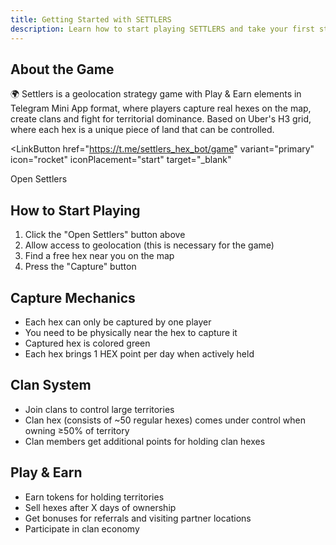 ```yaml
---
title: Getting Started with SETTLERS
description: Learn how to start playing SETTLERS and take your first steps in the game.
---
```



## About the Game

🌍 Settlers is a geolocation strategy game with Play & Earn elements in Telegram Mini App format, where players capture real hexes on the map, create clans and fight for territorial dominance. Based on Uber's H3 grid, where each hex is a unique piece of land that can be controlled.

<LinkButton
  href="https://t.me/settlers_hex_bot/game"
  variant="primary"
  icon="rocket"
  iconPlacement="start"
  target="_blank"
>
  Open Settlers
</LinkButton>

## How to Start Playing

1. Click the "Open Settlers" button above
2. Allow access to geolocation (this is necessary for the game)
3. Find a free hex near you on the map
4. Press the "Capture" button

## Capture Mechanics

- Each hex can only be captured by one player
- You need to be physically near the hex to capture it
- Captured hex is colored green
- Each hex brings 1 HEX point per day when actively held

## Clan System

- Join clans to control large territories
- Clan hex (consists of ~50 regular hexes) comes under control when owning ≥50% of territory
- Clan members get additional points for holding clan hexes <Badge text="TBI" />

## Play & Earn <Badge text="TBI" />

- Earn tokens for holding territories
- Sell hexes after X days of ownership
- Get bonuses for referrals and visiting partner locations
- Participate in clan economy 